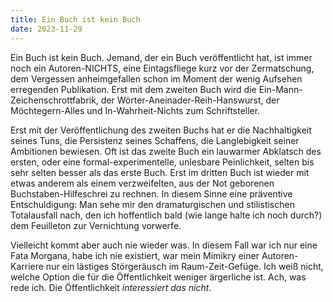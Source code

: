```yaml
---
title: Ein Buch ist kein Buch
date: 2023-11-29
---
```

Ein Buch ist kein Buch. Jemand, der ein Buch veröffentlicht hat, ist immer noch ein Autoren-NICHTS, eine Eintagsfliege kurz vor der Zermatschung, dem Vergessen anheimgefallen schon im Moment der wenig Aufsehen erregenden Publikation. Erst mit dem zweiten Buch wird die Ein-Mann-Zeichenschrottfabrik, der Wörter-Aneinader-Reih-Hanswurst, der Möchtegern-Alles und In-Wahrheit-Nichts zum Schriftsteller. 

Erst mit der Veröffentlichung des zweiten Buchs hat er die Nachhaltigkeit seines Tuns, die Persistenz seines Schaffens, die Langlebigkeit seiner Ambitionen bewiesen. Oft ist das zweite Buch ein lauwarmer Abklatsch des ersten, oder eine formal-experimentelle, unlesbare Peinlichkeit, selten bis sehr selten besser als das erste Buch. Erst im dritten Buch ist wieder mit etwas anderem als einem verzweifelten, aus der Not geborenen Buchstaben-Hilfeschrei zu rechnen. In diesem Sinne eine präventive Entschuldigung: Man sehe mir den dramaturgischen und stilistischen Totalausfall nach, den ich hoffentlich bald (wie lange halte ich noch durch?) dem Feuilleton zur Vernichtung vorwerfe. 

Vielleicht kommt aber auch nie wieder was. In diesem Fall war ich nur eine Fata Morgana, habe ich nie existiert, war mein Mimikry einer Autoren-Karriere nur ein lästiges Störgeräusch im Raum-Zeit-Gefüge. Ich weiß nicht, welche Option die für die Öffentlichkeit weniger ärgerliche ist. Ach, was rede ich. Die Öffentlichkeit *interessiert das nicht*.